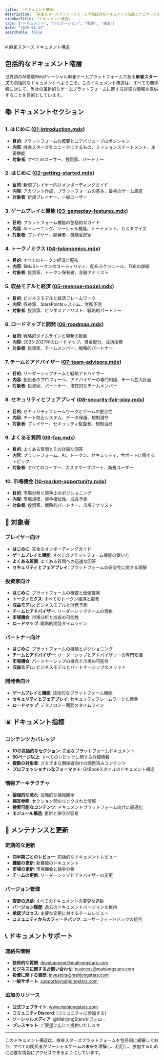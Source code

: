 ```yaml
---
title: 「ドキュメント構造」
description: 「麻雀スターズプラットフォームの包括的なドキュメント階層とナビゲーションガイド」
sidebarTitle: 「ドキュメント構造」
tags: ["ドキュメント", "ナビゲーション", "概要", "構造"]
date: "2025-01-27"
searchable: false
---
```

<div data-pagefind-ignore>
# 麻雀スターズ ドキュメント構造

## 包括的なドキュメント階層

世界初のAI搭載Web3ソーシャル麻雀ゲームプラットフォームである**麻雀スターズ**の包括的なドキュメントへようこそ。このドキュメント構造は、すべての関係者に対して、当社の革新的なゲームプラットフォームに関する詳細な情報を提供することを目的としています。

## 📚 ドキュメントセクション

### 1. はじめに ([01-introduction.mdx](./01-introduction.mdx))
- **目的**: プラットフォームの概要とコアバリュープロポジション
- **内容**: 麻雀スターズをユニークにするもの、ミッションステートメント、主要機能
- **対象者**: すべてのユーザー、投資家、パートナー

### 2. はじめに ([02-getting-started.mdx](./02-getting-started.mdx))
- **目的**: 新規プレイヤー向けオンボーディングガイド
- **内容**: アカウント作成、プラットフォームの基本、最初のゲーム設定
- **対象者**: 新規プレイヤー、一般ユーザー

### 3. ゲームプレイと機能 ([03-gameplay-features.mdx](./03-gameplay-features.mdx))
- **目的**: プラットフォーム機能の包括的なガイド
- **内容**: AIトレーニング、ソーシャル機能、トーナメント、カスタマイズ
- **対象者**: プレイヤー、開発者、機能愛好家

### 4. トークノミクス ([04-tokenomics.mdx](./04-tokenomics.mdx))
- **目的**: すべてのトークン経済と配布
- **内容**: $MJSトークンのユーティリティ、配布スケジュール、TGEの詳細
- **対象者**: 投資家、トークン保有者、金融アナリスト

### 5. 収益モデルと経済 ([05-revenue-model.mdx](./05-revenue-model.mdx))
- **目的**: ビジネスモデルと経済フレームワーク
- **内容**: 収益源、StarsPointsシステム、財務予測
- **対象者**: 投資家、ビジネスアナリスト、戦略的パートナー

### 6. ロードマップと開発 ([06-roadmap.mdx](./06-roadmap.mdx))
- **目的**: 戦略的タイムラインと開発の節目
- **内容**: 2025-2027年のロードマップ、資金配分、成功指標
- **対象者**: 投資家、チームメンバー、戦略的パートナー

### 7. チームとアドバイザー ([07-team-advisors.mdx](./07-team-advisors.mdx))
- **目的**: リーダーシップチームと戦略アドバイザー
- **内容**: 創設者のプロフィール、アドバイザーの専門知識、チーム拡大計画
- **対象者**: 投資家、パートナー、潜在的なチームメンバー

### 8. セキュリティとフェアプレイ ([08-security-fair-play.mdx](./08-security-fair-play.mdx))
- **目的**: セキュリティフレームワークとゲームの整合性
- **内容**: チート防止システム、データ保護、規制遵守
- **対象者**: プレイヤー、セキュリティ監査者、規制当局

### 9. よくある質問 ([09-faq.mdx](./09-faq.mdx))
- **目的**: よくある質問とその詳細な回答
- **内容**: プラットフォーム、AI、トークン、セキュリティ、サポートに関するトピック
- **対象者**: すべてのユーザー、カスタマーサポート、新規ユーザー

### 10. 市場機会 ([10-market-opportunity.mdx](./10-market-opportunity.mdx))
- **目的**: 市場分析と競争上のポジショニング
- **内容**: 市場規模、競争優位性、成長予測
- **対象者**: 投資家、戦略的パートナー、市場アナリスト

## 🎯 対象者

### プレイヤー向け
- **はじめに**: 完全なオンボーディングガイド
- **ゲームプレイと機能**: すべてのプラットフォーム機能の使い方
- **よくある質問**: よくある質問への迅速な回答
- **セキュリティとフェアプレイ**: プラットフォームの安全性に関する理解

### 投資家向け
- **はじめに**: プラットフォームの概要と価値提案
- **トークノミクス**: すべてのトークン経済と配布
- **収益モデル**: ビジネスモデルと財務予測
- **チームとアドバイザー**: リーダーシップチームの資格
- **市場機会**: 市場分析と成長の可能性
- **ロードマップ**: 戦略的開発タイムライン

### パートナー向け
- **はじめに**: プラットフォームの機能とポジショニング
- **チームとアドバイザー**: リーダーシップとアドバイザリーの専門知識
- **市場機会**: パートナーシップの機会と市場の可能性
- **収益モデル**: ビジネスモデルとパートナーシップのメリット

### 開発者向け
- **ゲームプレイと機能**: 技術的なプラットフォーム機能
- **セキュリティとフェアプレイ**: セキュリティフレームワークと標準
- **ロードマップ**: テクノロジー開発のタイムライン

## 📊 ドキュメント指標

### コンテンツカバレッジ
- **10の包括的なセクション**: 完全なプラットフォームドキュメント
- **50ページ以上**: すべてのトピックに関する詳細情報
- **複数の対象者**: さまざまな関係者向けの調整済みコンテンツ
- **プロフェッショナルなフォーマット**: GitBookスタイルのドキュメント構造

### 情報アーキテクチャ
- **論理的な流れ**: 段階的な情報開示
- **相互参照**: セクション間のリンクされた情報
- **検索可能なコンテンツ**: ドキュメントプラットフォーム向けに最適化
- **モジュール構造**: 更新と保守が容易

## 🔄 メンテナンスと更新

### 定期的な更新
- **四半期ごとのレビュー**: 包括的なドキュメントレビュー
- **機能の更新**: 新機能のドキュメント
- **市場の更新**: 市場機会と競争分析
- **チームの更新**: リーダーシップとアドバイザーの変更

### バージョン管理
- **変更の追跡**: すべてのドキュメントの変更を追跡
- **バージョン履歴**: 過去のドキュメントバージョンを維持
- **承認プロセス**: 主要な変更に対するチームレビュー
- **コミュニティからのフィードバック**: ユーザーフィードバックの統合

## 📞 ドキュメントサポート

### 連絡先情報
- **技術的な質問**: development@mahjongstars.com
- **ビジネスに関するお問い合わせ**: business@mahjongstars.com
- **投資に関する質問**: investors@mahjongstars.com
- **一般サポート**: support@mahjongstars.com

### 追加のリソース
- **公式ウェブサイト**: www.mahjongstars.com
- **コミュニティDiscord**: [コミュニティに参加する]
- **ソーシャルメディア**: @MahjongStarsをフォロー
- **プレスキット**: ご要望に応じて提供いたします

---

このドキュメント構造は、麻雀スターズプラットフォームを包括的に網羅しており、すべての関係者がソーシャルゲームの未来を理解し、利用し、参加するために必要な情報にアクセスできるようにしています。
</div>